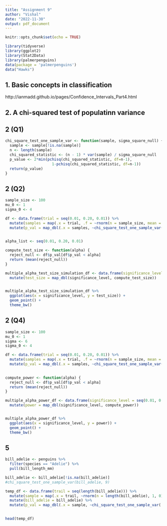 ```yaml
---
title: "Assignment 9"
author: "Vishal"
date: "2022-11-30"
output: pdf_document
---
```


```r
knitr::opts_chunk$set(echo = TRUE)
```

```r
library(tidyverse)
library(ggplot2)
library(Stat2Data)
library(palmerpenguins)
data(package = 'palmerpenguins')
data("Hawks")
```

## 1. Basic concepts in classification
http://ianmadd.github.io/pages/Confidence_Intervals_Part4.html


## 2. A chi-squared test of populatinn variance
## 2 (Q1)
```r
chi_square_test_one_sample_var <- function(sample, sigma_square_null) {
  sample <- sample[!is.na(sample)]
  n <- length(sample)
  chi_squared_statistic <- (n - 1) * var(sample) / sigma_square_null
  p_value <- 2*min(pchisq(chi_squared_statistic, df=n-1), 
                     1-pchisq(chi_squared_statistic, df=n-1))
  return(p_value)
}
```

## 2 (Q2)
```r
sample_size <- 100
mu_0 <- 1
sigma_0 <- 4

df <- data.frame(trial = seq(0.01, 0.20, 0.01)) %>%
  mutate(samples = map(.x = trial, .f = ~rnorm(n = sample_size, mean = mu_0, sd = sigma_0))) %>%
  mutate(p_val = map_dbl(.x = samples, ~chi_square_test_one_sample_var(.x, sigma_0)))

  
alpha_list <- seq(0.01, 0.20, 0.01)

compute_test_size <- function(alpha) {
  reject_null <- df$p_val[df$p_val < alpha]
  return (mean(reject_null))
}

multiple_alpha_test_size_simulation_df <- data.frame(significance_level = alpha_list) %>% 
  mutate(test_size = map_dbl(significance_level, compute_test_size))


multiple_alpha_test_size_simulation_df %>%
  ggplot(aes(x = significance_level, y = test_size)) +
  geom_point() +
  theme_bw()

```

## 2 (Q4)
```r
sample_size <- 100
mu_0 <- 1
sigma <- 6
sigma_0 <- 4

df <- data.frame(trial = seq(0.01, 0.20, 0.01)) %>%
  mutate(samples = map(.x = trial, .f = ~rnorm(n = sample_size, mean = mu_0, sd = sigma))) %>%
  mutate(p_val = map_dbl(.x = samples, ~chi_square_test_one_sample_var(.x, sigma_0)))

  
compute_power <- function(alpha) {
  reject_null <- df$p_val[df$p_val < alpha]
  return (mean(reject_null))
}

multiple_alpha_power_df <- data.frame(significance_level = seq(0.01, 0.20, 0.01)) %>% 
  mutate(power = map_dbl(significance_level, compute_power))


multiple_alpha_power_df %>%
  ggplot(aes(x = significance_level, y = power)) +
  geom_point() +
  theme_bw()         

```
## 5

```r
bill_adelie <- penguins %>%
  filter(species == "Adelie") %>%
  pull(bill_length_mm)

bill_adelie <- bill_adelie[!is.na(bill_adelie)]
#chi_square_test_one_sample_var(bill_adelie, 9)

temp_df <- data.frame(trail = seq(length(bill_adelie))) %>%
  mutate(sample = map(.x = trail, ~rnorm(n = length(bill_adelie), 1, 0))) %>%
  mutate(bill_adelie = bill_adelie) %>%
  mutate(p_val = map_dbl(.x = sample, ~chi_square_test_one_sample_var(.x, 9)))
  

head(temp_df)
```